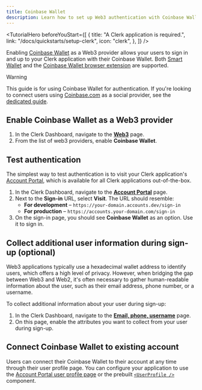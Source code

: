 ```yaml
---
title: Coinbase Wallet
description: Learn how to set up Web3 authentication with Coinbase Wallet.
---
```


<TutorialHero
  beforeYouStart={[
    {
      title: "A Clerk application is required.",
      link: "/docs/quickstarts/setup-clerk",
      icon: "clerk",
    },
  ]}
/>

Enabling [Coinbase Wallet](https://www.coinbase.com/wallet) as a Web3 provider allows your users to sign in and up to your Clerk application with their Coinbase Wallet. Both [Smart Wallet](https://www.coinbase.com/wallet/smart-wallet) and the [Coinbase Wallet browser extension](https://www.coinbase.com/wallet/downloads) are supported.

> [!WARNING]
> This guide is for using Coinbase Wallet for authentication. If you're looking to connect users using [Coinbase.com](https://www.coinbase.com/) as a social provider, see the [dedicated guide](/docs/authentication/social-connections/coinbase).

## Enable Coinbase Wallet as a Web3 provider

1. In the Clerk Dashboard, navigate to the [**Web3**](https://dashboard.clerk.com/last-active?path=user-authentication/web3) page.
1. From the list of web3 providers, enable **Coinbase Wallet**.

## Test authentication

The simplest way to test authentication is to visit your Clerk application's [Account Portal](/docs/guides/customizing-clerk/account-portal), which is available for all Clerk applications out-of-the-box.

1. In the Clerk Dashboard, navigate to the [**Account Portal**](https://dashboard.clerk.com/last-active?path=account-portal) page.
1. Next to the **Sign-in** URL, select **Visit**. The URL should resemble:
   - **For development** – `https://your-domain.accounts.dev/sign-in`
   - **For production** – `https://accounts.your-domain.com/sign-in`
1. On the sign-in page, you should see **Coinbase Wallet** as an option. Use it to sign in.

## Collect additional user information during sign-up (optional)

Web3 applications typically use a hexadecimal wallet address to identify users, which offers a high level of privacy. However, when bridging the gap between Web3 and Web2, it's often necessary to gather human-readable information about the user, such as their email address, phone number, or a username.

To collect additional information about your user during sign-up:

1. In the Clerk Dashboard, navigate to the [**Email, phone, username**](https://dashboard.clerk.com/last-active?path=user-authentication/email-phone-username) page.
1. On this page, enable the attributes you want to collect from your user during sign-up.

## Connect Coinbase Wallet to existing account

Users can connect their Coinbase Wallet to their account at any time through their user profile page. You can configure your application to use the [Account Portal user profile page](/docs/guides/customizing-clerk/account-portal#user-profile) or the prebuilt [`<UserProfile />`](/docs/components/user/user-profile) component.
